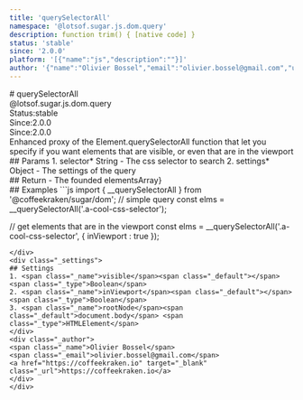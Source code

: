 ```yaml
---
title: 'querySelectorAll'
namespace: '@lotsof.sugar.js.dom.query'
description: function trim() { [native code] }
status: 'stable'
since: '2.0.0'
platform: '[{"name":"js","description":""}]'
author: '{"name":"Olivier Bossel","email":"olivier.bossel@gmail.com","url":"https://coffeekraken.io"}'
---
```

<div class="docmap-mdx">
# querySelectorAll
<div class="_namespace">@lotsof.sugar.js.dom.query</div>
<div class="_metas">
<div class="_status"><span class="_status-label">Status:</span><span class="_status-value -stable">stable</span></div>
<div class="_since"><span class="_since-label">Since:</span><span class="_since-value">2.0.0</span></div>
<div class="_since"><span class="_since-label">Since:</span><span class="_since-value">2.0.0</span></div>
</div>
<div class="_description">
Enhanced proxy of the Element.querySelectorAll function that let you specify
if you want elements that are visible, or even that are in the viewport
</div>
<div class="_params">
## Params
1. <span class="_name">selector<span class="_required">*</span></span><span class="_default"></span> <span class="_type">String</span>
   - The css selector to search
2. <span class="_name">settings<span class="_required">*</span></span><span class="_default"></span> <span class="_type">Object</span>
   - The settings of the query
</div>
<div class="_return">
## Return
- <span class="_description">The founded elements</span><span class="_default"></span><span class="_type">Array}<HTMLElement></span>
</div>
<div class="_examples">
## Examples
```js
import { __querySelectorAll } from '@coffeekraken/sugar/dom';
// simple query
const elms = __querySelectorAll('.a-cool-css-selector');

// get elements that are in the viewport
const elms = __querySelectorAll('.a-cool-css-selector', {
		inViewport : true
});
```
</div>
<div class="_settings">
## Settings
1. <span class="_name">visible</span><span class="_default"></span> <span class="_type">Boolean</span>
2. <span class="_name">inViewport</span><span class="_default"></span> <span class="_type">Boolean</span>
3. <span class="_name">rootNode</span><span class="_default">document.body</span> <span class="_type">HTMLElement</span>
</div>
<div class="_author">
<span class="_name">Olivier Bossel</span>
<span class="_email">olivier.bossel@gmail.com</span>
<a href="https://coffeekraken.io" target="_blank" class="_url">https://coffeekraken.io</a>
</div>
</div>